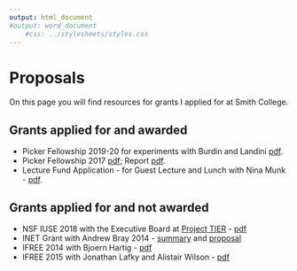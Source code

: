 ```yaml
---
output: html_document
#output: word_document
    #css: ../stylesheets/styles.css
---
```


# Proposals
On this page you will find resources for grants I applied for at Smith College.

## Grants applied for and awarded 
- Picker Fellowship 2019-20 for experiments with Burdin and Landini [pdf](Halliday_Picker_AY2019-20.pdf).
- Picker Fellowship 2017 [pdf](Halliday_Picker_2017.pdf); Report [pdf](picker_report). 
- Lecture Fund Application - for Guest Lecture and Lunch with Nina Munk - [pdf](lecture_fund_nina_munk.pdf). 

## Grants applied for and not awarded
- NSF IUSE 2018 with the Executive Board at [Project TIER](https://www.projecttier.org/) - [pdf](halliday_nsf_final.pdf)
- INET Grant with Andrew Bray 2014 - [summary](INET Summary - Halliday and Bray.pdf) and [proposal](INET 4-page Proposal - Halliday and Bray.pdf)
- IFREE 2014 with Bjoern Hartig - [pdf](ifree_2014.pdf)
- IFREE 2015 with Jonathan Lafky and Alistair Wilson - [pdf](IFREE 2015 rating systems proposal final.pdf)

